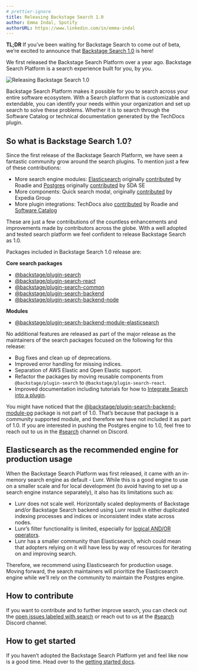 ```yaml
---
# prettier-ignore
title: Releasing Backstage Search 1.0
author: Emma Indal, Spotify
authorURL: https://www.linkedin.com/in/emma-indal
---
```


**TL;DR** If you’ve been waiting for Backstage Search to come out of beta, we’re excited to announce that [Backstage Search 1.0](https://backstage.io/docs/features/search/#backstage-search-10) is here!

We first released the Backstage Search Platform over a year ago. Backstage Search Platform is a search experience built for you, by you.

![Releasing Backstage Search 1.0](assets/22-07-19/releasing-backstage-search-v1.png)

Backstage Search Platform makes it possible for you to search across your entire software ecosystem. With a Search platform that is customizable and extendable, you can identify your needs within your organization and set up search to solve these problems. Whether it is to search through the Software Catalog or technical documentation generated by the TechDocs plugin.

<!-- truncate -->

## So what is Backstage Search 1.0?

Since the first release of the Backstage Search Platform, we have seen a fantastic community grow around the search plugins. To mention just a few of these contributions:

- More search engine modules: [Elasticsearch](https://www.npmjs.com/package/@backstage/plugin-search-backend-module-elasticsearch) originally [contributed](https://github.com/backstage/backstage/pull/6569) by Roadie and [Postgres](https://www.npmjs.com/package/@backstage/plugin-search-backend-module-pg) originally [contributed](https://github.com/backstage/backstage/pull/6682) by SDA SE
- More components: Quick search modal, originally [contributed](https://github.com/backstage/backstage/pull/7316) by Expedia Group
- More plugin integrations: TechDocs also [contributed](https://github.com/backstage/backstage/pull/6375) by Roadie and [Software Catalog](https://github.com/backstage/backstage/pull/4515)

These are just a few contributions of the countless enhancements and improvements made by contributors across the globe. With a well adopted and tested search platform we feel confident to release Backstage Search as 1.0.

Packages included in Backstage Search 1.0 release are:

**Core search packages**

- [@backstage/plugin-search](https://www.npmjs.com/package/@backstage/plugin-search)
- [@backstage/plugin-search-react](https://www.npmjs.com/package/@backstage/plugin-search-react)
- [@backstage/plugin-search-common](https://www.npmjs.com/package/@backstage/plugin-search-common)
- [@backstage/plugin-search-backend](https://www.npmjs.com/package/@backstage/plugin-search-backend)
- [@backstage/plugin-search-backend-node](https://www.npmjs.com/package/@backstage/plugin-search-backend-node)

**Modules**

- [@backstage/plugin-search-backend-module-elasticsearch](https://www.npmjs.com/package/@backstage/plugin-search-backend-module-elasticsearch)

No additional features are released as part of the major release as the maintainers of the search packages focused on the following for this release:

- Bug fixes and clean up of deprecations.
- Improved error handling for missing indices.
- Separation of AWS Elastic and Open Elastic support.
- Refactor the packages by moving reusable components from `@backstage/plugin-search` to `@backstage/plugin-search-react`.
- Improved documentation including tutorials for how to [Integrate Search into a plugin](https://backstage.io/docs/plugins/integrating-search-into-plugins).

You might have noticed that the [@backstage/plugin-search-backend-module-pg](https://www.npmjs.com/package/@backstage/plugin-search-backend-module-pg) package is not part of 1.0. That’s because that package is a community supported module, and therefore we have not included it as part of 1.0. If you are interested in pushing the Postgres engine to 1.0, feel free to reach out to us in the [#search](https://discord.com/channels/687207715902193673/770283289327566848) channel on Discord.

## Elasticsearch as the recommended engine for production usage

When the Backstage Search Platform was first released, it came with an in-memory search engine as default - Lunr. While this is a good engine to use on a smaller scale and for local development (to avoid having to set up a search engine instance separately), it also has its limitations such as:

- Lunr does not scale well. Horizontally scaled deployments of Backstage and/or Backstage Search backend using Lunr result in either duplicated indexing processes and indices or inconsistent index state across nodes.
- Lunr’s filter functionality is limited, especially for [logical AND/OR operators](https://github.com/olivernn/lunr.js/issues/353).
- Lunr has a smaller community than Elasticsearch, which could mean that adopters relying on it will have less by way of resources for iterating on and improving search.

Therefore, we recommend using Elasticsearch for production usage. Moving forward, the search maintainers will prioritize the Elasticsearch engine while we’ll rely on the community to maintain the Postgres engine.

## How to contribute

If you want to contribute and to further improve search, you can check out the [open issues labeled with search](https://github.com/backstage/backstage/issues?q=is%3Aissue+search+label%3Asearch+is%3Aopen) or reach out to us at the [#search](https://discord.com/channels/687207715902193673/770283289327566848) Discord channel.

## How to get started

If you haven’t adopted the Backstage Search Platform yet and feel like now is a good time. Head over to the [getting started docs](https://backstage.io/docs/features/search/getting-started).

